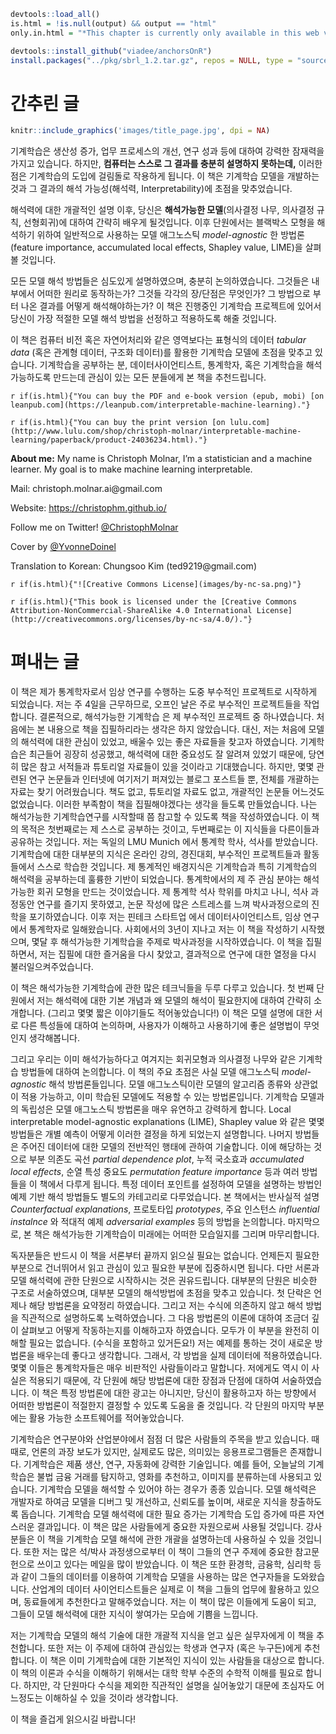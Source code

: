 ```r
devtools::load_all()
is.html = !is.null(output) && output == "html"
only.in.html = "*This chapter is currently only available in this web version. ebook and print will follow.*"

devtools::install_github("viadee/anchorsOnR")
install.packages("../pkg/sbrl_1.2.tar.gz", repos = NULL, type = "source")
```


# 간추린 글 {-}
```r
knitr::include_graphics('images/title_page.jpg', dpi = NA)
```

기계학습은 생산성 증가, 업무 프로세스의 개선, 연구 성과 등에 대하여 강력한 잠재력을 가지고 있습니다.
하지만, **컴퓨터는 스스로 그 결과를 충분히 설명하지 못하는데,** 이러한 점은 기계학습의 도입에  걸림돌로 작용하게 됩니다.
이 책은 기계학습 모델을 개발하는 것과 그 결과의 해석 가능성(해석력, Interpretability)에 초점을 맞추었습니다.

해석력에 대한 개괄적인 설명 이후, 당신은 **해석가능한 모델**(의사결정 나무, 의사결정 규칙, 선형회귀)에 대하여 간략히 배우게 될것입니다. 
이후 단원에서는 블랙박스 모형을 해석하기 위하여 일반적으로 사용하는 모델 애그노스틱 _model-agnostic_ 한 방법론(feature importance, accumulated local effects, Shapley value, LIME)을 살펴볼 것입니다.

모든 모델 해석 방법들은 심도있게 설명하였으며, 충분히 논의하였습니다.
그것들은 내부에서 어떠한 원리로 동작하는가?
그것들 각각의 장/단점은 무엇인가?
그 방법으로 부터 나온 결과를 어떻게 해석해야하는가?
이 책은 진행중인 기계학습 프로젝트에 있어서 당신이 가장 적절한 모델 해석 방법을 선정하고 적용하도록 해줄 것입니다.

이 책은 컴퓨터 비전 혹은 자연어처리와 같은 영역보다는 표형식의 데이터 _tabular data_ (혹은 관계형 데이터, 구조화 데이터)를 활용한 기계학습 모델에 초점을 맞추고 있습니다.
기계학습을 공부하는 분, 데이터사이언티스트, 통계학자, 혹은 기계학습을 해석가능하도록 만드는데 관심이 있는 모든 분들에게 본 책을 추천드립니다.

`r if(is.html){"You can buy the PDF and e-book version (epub, mobi) [on leanpub.com](https://leanpub.com/interpretable-machine-learning)."}`

`r if(is.html){"You can buy the print version [on lulu.com](http://www.lulu.com/shop/christoph-molnar/interpretable-machine-learning/paperback/product-24036234.html)."}`

**About me:** My name is Christoph Molnar, I'm a statistician and a machine learner.
My goal is to make machine learning interpretable.

Mail: christoph.molnar.ai@gmail.com

Website: [https://christophm.github.io/](https://christophm.github.io/)

Follow me on Twitter! [\@ChristophMolnar](https://twitter.com/ChristophMolnar)

Cover by [\@YvonneDoinel](https://twitter.com/YvonneDoinel)

Translation to Korean: Chungsoo Kim (ted9219@gmail.com)

`r if(is.html){"![Creative Commons License](images/by-nc-sa.png)"}`

`r if(is.html){"This book is licensed under the [Creative Commons Attribution-NonCommercial-ShareAlike 4.0 International License](http://creativecommons.org/licenses/by-nc-sa/4.0/)."}`



# 펴내는 글 {-}

이 책은 제가 통계학자로서 임상 연구를 수행하는 도중 부수적인 프로젝트로 시작하게 되었습니다.
저는 주 4일을 근무하므로, 오프인 날은 주로 부수적인 프로젝트들을 작업합니다.
결론적으로, 해석가능한 기계학습 은 제 부수적인 프로젝트 중 하나였습니다.
처음에는 본 내용으로 책을 집필하리라는 생각은 하지 않았습니다.
대신, 저는 처음에 모델의 해석력에 대한 관심이 있었고, 배울수 있는 좋은 자료들을 찾고자 하였습니다.
기계학습은 최근들어 굉장히 성공했고, 해석력에 대한 중요성도 잘 알려져 있었기 때문에, 당연히 많은 참고 서적들과 튜토리얼 자료들이 있을 것이라고 기대했습니다.
하지만, 몇몇 관련된 연구 논문들과 인터넷에 여기저기 퍼져있는 블로그 포스트들 뿐, 전체를 개괄하는 자료는 찾기 어려웠습니다.
책도 없고, 튜토리얼 자료도 없고, 개괄적인 논문들 어느것도 없었습니다.
이러한 부족함이 책을 집필해야겠다는 생각을 들도록 만들었습니다.
나는 해석가능한 기계학습연구를 시작할때 쯤 참고할 수 있도록 책을 작성하였습니다.
이 책의 목적은 첫번째로는 제 스스로 공부하는 것이고, 두번째로는 이 지식들을 다른이들과 공유하는 것입니다.
<!-- 저자 소개 -->
저는 독일의 LMU Munich 에서 통계학 학사, 석사를 받았습니다.
기계학습에 대한 대부분의 지식은 온라인 강의, 경진대회, 부수적인 프로젝트들과 활동들에서 스스로 학습한 것입니다.
제 통계적인 배경지식은 기계학습과 특히 기계학습의 해석력을 공부하는데 훌륭한 기반이 되었습니다.
통계학에서의 제 주 관심 분야는 해석가능한 회귀 모형을 만드는 것이었습니다.
제 통계학 석사 학위를 마치고 나니, 석사 과정동안 연구를 즐기지 못하였고, 논문 작성에 많은 스트레스를 느껴 박사과정으로의 진학을 포기하였습니다.
이후 저는 핀테크 스타트업 에서 데이터사이언티스트, 임상 연구에서 통계학자로 일해왔습니다.
사회에서의 3년이 지나고 저는 이 책을 작성하기 시작했으며, 몇달 후 해석가능한 기계학습을 주제로 박사과정을 시작하였습니다. 
이 책을 집필하면서, 저는 집필에 대한 즐거움을 다시 찾았고, 결과적으로 연구에 대한 열정을 다시 불러일으켜주었습니다.

이 책은 해석가능한 기계학습에 관한 많은 테크닉들을 두루 다루고 있습니다. 
첫 번째 단원에서 저는 해석력에 대한 기본 개념과 왜 모델의 해석이 필요한지에 대하여 간략히 소개합니다.
(그리고 몇몇 짧은 이야기들도 적어놓았습니다!)
이 책은 모델 설명에 대한 서로 다른 특성들에 대하여 논의하며, 사용자가 이해하고 사용하기에 좋은 설명법이 무엇인지 생각해봅니다.

그리고 우리는 이미 해석가능하다고 여겨지는 회귀모형과 의사결정 나무와 같은 기계학습 방법들에 대하여 논의합니다.
이 책의 주요 초점은 사실 모델 애그노스틱 _model-agnostic_ 해석 방법론들입니다.
모델 애그노스틱이란 모델의 알고리즘 종류와 상관없이 적용 가능하고, 이미 학습된 모델에도 적용할 수 있는 방법론입니다.
기계학습 모델과의 독립성은 모델 애그노스틱 방법론을 매우 유연하고 강력하게 합니다.
Local interpretable model-agnostic explanations (LIME), Shapley value 와 같은 몇몇 방법들은 개별 예측이 어떻게 이러한 결정을 하게 되었는지 설명합니다.
나머지 방법들은 주어진 데이터에 대한 모델의 전반적인 행태에 관하여 기술합니다.
이에 해당하는 것으로 부분 의존도 곡선 _partial dependence plot_, 누적 국소효과 _accumulated local effects_, 순열 특성 중요도 _permutation feature importance_ 등과 여러 방법들을 이 책에서 다루게 됩니다.
특정 데이터 포인트를 설정하여 모델을 설명하는 방법인 예제 기반 해석 방법들도 별도의 카테고리로 다루었습니다.
본 책에서는 반사실적 설명 _Counterfactual explanations_, 프로토타입 _prototypes_, 주요 인스턴스 _influential instalnce_ 와 적대적 예제 _adversarial examples_ 등의 방법을 논의합니다.
마지막으로, 본 책은 해석가능한 기계학습이 미래에는 어떠한 모습일지를 그리며 마무리합니다.

독자분들은 반드시 이 책을 서론부터 끝까지 읽으실 필요는 없습니다.
언제든지 필요한 부분으로 건너뛰어서 읽고 관심이 있고 필요한 부분에 집중하시면 됩니다.
다만 서론과 모델 해석력에 관한 단원으로 시작하시는 것은 권유드립니다.
대부분의 단원은 비슷한 구조로 서술하였으며, 대부분 모델의 해석방법에 초점을 맞추고 있습니다.
첫 단락은 언제나 해당 방법론을 요약정리 하였습니다.
그리고 저는 수식에 의존하지 않고 해석 방법을 직관적으로 설명하도록 노력하였습니다.
그 다음 방법론의 이론에 대하여 조금더 깊이 살펴보고 어떻게 작동하는지를 이해하고자 하였습니다.
모두가 이 부분을 완전히 이해할 필요는 없습니다. (수식을 포함하고 있거든요!)
저는 예제를 통하는 것이 새로운 방법론을 배우는데 좋다고 생각합니다.
그래서, 각 방법을 실제 데이터에 적용하였습니다.
몇몇 이들은 통계학자들은 매우 비판적인 사람들이라고 말합니다.
저에게도 역시 이 사실은 적용되기 때문에, 각 단원에 해당 방법론에 대한 장점과 단점에 대하여 서술하였습니다.
이 책은 특정 방법론에 대한 광고는 아니지만, 당신이 활용하고자 하는 방향에서 어떠한 방법론이 적절한지 결정할 수 있도록 도움을 줄 것입니다.
각 단원의 마지막 부분에는 활용 가능한 소프트웨어를 적어놓았습니다.

기계학습은 연구분야와 산업분야에서 점점 더 많은 사람들의 주목을 받고 있습니다.
때때로, 언론의 과장 보도가 있지만, 실제로도 많은, 의미있는 응용프로그램들은 존재합니다.
기계학습은 제품 생산, 연구, 자동화에 강력한 기술입니다.
예를 들어, 오늘날의 기계학습은 불법 금융 거래를 탐지하고, 영화를 추천하고, 이미지를 분류하는데 사용되고 있습니다.
기계학습 모델을 해석할 수 있어야 하는 경우가 종종 있습니다.
모델 해석력은 개발자로 하여금 모델을 디버그 및 개선하고, 신뢰도를 높이며, 새로운 지식을 창출하도록 돕습니다.
기계학습 모델 해석력에 대한 필요 증가는 기계학습 도입 증가에 따른 자연스러운 결과입니다.
이 책은 많은 사람들에게 중요한 자원으로써 사용될 것입니다.
강사분들은 이 책을 기계학습 모델 해석에 관한 개괄을 설명하는데 사용하실 수 있을 것입니다.
또한 저는 많은 석/박사 과정생으로부터 이 책이 그들의 연구 주제에 중요한 참고문헌으로 쓰이고 있다는 메일을 많이 받았습니다.
이 책은 또한 환경학, 금융학, 심리학 등과 같이 그들의 데이터를 이용하여 기계학습 모델을 사용하는 많은 연구자들을 도와왔습니다.
산업계의 데이터 사이언티스트들은 실제로 이 책을 그들의 업무에 활용하고 있으며, 동료들에게 추천한다고 말해주었습니다.
저는 이 책이 많은 이들에게 도움이 되고, 그들이 모델 해석력에 대한 지식이 쌓여가는 모습에 기쁨을 느낍니다.

저는 기계학습 모델의 해석 기술에 대한 개괄적 지식을 얻고 싶은 실무자에게 이 책을 추천합니다.
또한 저는 이 주제에 대하여 관심있는 학생과 연구자 (혹은 누구든)에게 추천합니다.
이 책은 이미 기계학습에 대한 기본적인 지식이 있는 사람들을 대상으로 합니다.
이 책의 이론과 수식을 이해하기 위해서는 대학 학부 수준의 수학적 이해를 필요로 합니다.
하지만, 각 단원마다 수식을 제외한 직관적인 설명을 실어놓았기 대문에 초심자도 어느정도는 이해하실 수 있을 것이라 생각합니다.

이 책을 즐겁게 읽으시길 바랍니다!


